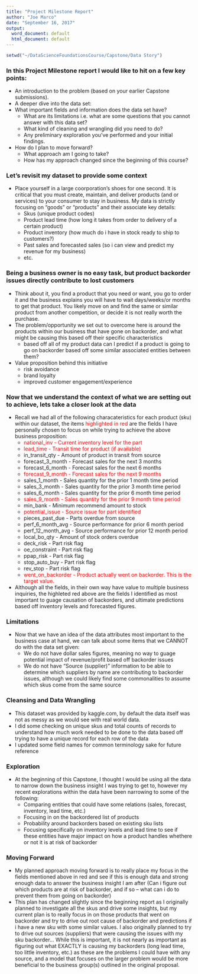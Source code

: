 ```yaml
---
title: "Project Milestone Report"
author: "Joe Marco"
date: "September 16, 2017"
output:
  word_document: default
  html_document: default
---
```


```r
setwd("~/DataScienceFoundationsCourse/Capstone/Data Story")
```

### In this Project Milestone report I would like to hit on a few key points:
* An introduction to the problem (based on your earlier Capstone submissions).
* A deeper dive into the data set:
* What important fields and information does the data set have?
    + What are its limitations i.e. what are some questions that you cannot answer with this data set?
    + What kind of cleaning and wrangling did you need to do?
    + Any preliminary exploration you’ve performed and your initial findings.
* How do I plan to move forward?
    + What approach am I going to take?
    + How has my approach changed since the beginning of this course?
    
### Let's revisit my dataset to provide some context
* Place yourself in a large coorporation's shoes for one second. It is critical that you must create, maintain, and deliver products (and or services) to your consumer to stay in business. My data is strictly focusing on "goods" or "products" and their associate key details:
    + Skus (unique product codes)
    + Product lead time (how long it takes from order to delivery of a certain product)
    + Product inventory (how much do i have in stock ready to ship to customers?)
    + Past sales and forecasted sales (so i can view and predict my revenue for my business)
    + etc.

### Being a business owner is no easy task, but product backorder issues directly contribute to lost customers
* Think about it, you find a product that you need or want, you go to order it and the business explains you will have to wait days/weeks/or months to get that product. You likely move on and find the same or similar product from another competition, or decide it is not really worth the purchase.
* The problem/opportunity we set out to overcome here is around the products within our business that have gone on backorder, and what might be causing this based off their specific characteristics  
    + based off all of my product data can I predict if a product is going to go on backorder based off some similar associated entities between them?

* Value proposition behind this initiative
    + risk avoidance
    + brand loyalty
    + improved customer engagement/experience

### Now that we understand the context of what we are setting out to achieve, lets take a closer look at the data

* Recall we had all of the following characateristics for each product (sku) within our dataset, the items <span style="color:red">highlighted in red</span> are the fields I have personally chosen to focus on while trying to achieve the above business proposition:
    + <span style="color:red">national_inv - Current inventory level for the part</span>
    + <span style="color:red">lead_time - Transit time for product (if available)</span>
    + in_transit_qty - Amount of product in transit from source
    + forecast_3_month - Forecast sales for the next 3 months
    + forecast_6_month - Forecast sales for the next 6 months
    + <span style="color:red">forecast_9_month - Forecast sales for the next 9 months</span>
    + sales_1_month - Sales quantity for the prior 1 month time period
    + sales_3_month - Sales quantity for the prior 3 month time period
    + sales_6_month - Sales quantity for the prior 6 month time period
    +  <span style="color:red">sales_9_month - Sales quantity for the prior 9 month time period</span>
    + min_bank - Minimum recommend amount to stock
    + <span style="color:red">potential_issue - Source issue for part identified</span>
    + pieces_past_due - Parts overdue from source
    + perf_6_month_avg - Source performance for prior 6 month period
    + perf_12_month_avg - Source performance for prior 12 month period
    + local_bo_qty - Amount of stock orders overdue
    + deck_risk - Part risk flag
    + oe_constraint - Part risk flag
    + ppap_risk - Part risk flag
    + stop_auto_buy - Part risk flag
    + rev_stop - Part risk flag
    + <span style="color:red">went_on_backorder - Product actually went on backorder. This is the target value.</span>
* Although all the fields, in their own way have value to multiple business inquiries, the highleted red above are the fields I identified as most important to guage causation of backorders, and ultimate predictions based off inventory levels and forecasted figures.

### Limitations
* Now that we have an idea of the data attributes most important to the business case at hand, we can talk about some items that we CANNOT do with the data set given:
    + We do not have dollar sales figures, meaning no way to guage potential impact of revenue/profit based off backorder issues
    + We do not have "Source (supplier)" information to be able to determine which suppliers by name are contributing to backorder issues, although we could likely find some commonalities to assume which skus come from the same source
    
### Cleansing and Data Wrangling
* This dataset was provided by kaggle.com, by default the data itself was not as messy as we would see with real world data.
* I did some checking on unique skus and total counts of records to understand how much work needed to be done to the data based off trying to have a unique record for each row of the data
* I updated some field names for common terminology sake for future reference

### Exploration
* At the beginning of this Capstone, I thought I would be using all the data to narrow down the business insight I was trying to get to, however my recent explorations within the data have been narrowing to some of the following:
    + Comparing entities that could have some relations (sales, forecast, inventory, lead time, etc.)
    + Focusing in on the backordered list of products
    + Probability around backorders based on existing sku lists
    + Focusing specifically on inventory levels and lead time to see if these entities have major impact on how a product handles whethere or not it is at risk of backorder
    
### Moving Forward
* My planned approach moving forward is to really place my focus in the fields mentioned above in red and see if this is enough data and strong enough data to answer the business insight I am after (Can i figure out which products are at risk of backorder, and if so -- what can i do to prevent them from going on backorder)
* This plan has changed slightly since the beginning report as I originally planned to investigate all the skus and drive some insights, but my current plan is to really focus in on those products that went on backorder and try to drive out root cause of backorder and predictions if i have a new sku with some similar values. I also originally planned to try to drive out sources (suppliers) that were causing the issues with my sku backorder... While this is important, it is not nearly as important as figuring out what EXACTLY is causing my backorders (long lead time, too little inventory, etc.) as these are the problems I could have with any source, and a model that focuses on the larger problem would be more beneficial to the business group(s) outlined in the original proposal.


